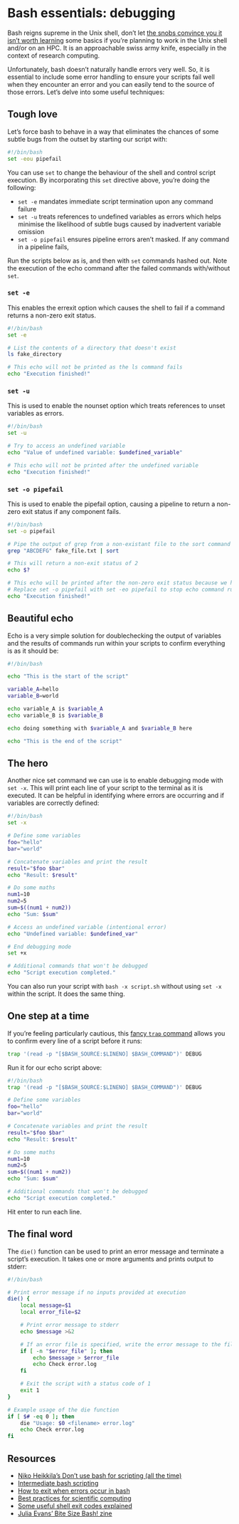 # Bash essentials: debugging 

Bash reigns supreme in the Unix shell, don't let [the snobs convince you it isn't worth learning](https://dev.to/jmfayard/bash-is-a-terrible-programming-language-but-whats-the-alternative--oc2) some basics if you're planning to work in the Unix shell and/or on an HPC. It is an approachable swiss army knife, especially in the context of research computing. 

Unfortunately, bash doesn't naturally handle errors very well. So, it is essential to include some error handling to ensure your scripts fail well when they encounter an error and you can easily tend to the source of those errors. Let's delve into some useful techniques: 

## Tough love

Let's force bash to behave in a way that eliminates the chances of some subtle bugs from the outset by starting our script with: 

```bash
#!/bin/bash
set -eou pipefail
```

You can use `set` to change the behaviour of the shell and control script execution. By incorporating this `set` directive above, you're doing the following: 

* `set -e` mandates immediate script termination upon any command failure 
* `set -u` treats references to undefined variables as errors which helps minimise the likelihood of subtle bugs caused by inadvertent variable omission 
* `set -o pipefail` ensures pipeline errors aren't masked. If any command in a pipeline fails, 

Run the scripts below as is, and then with `set` commands hashed out. Note the execution of the echo command after the failed commands with/without `set`. 

### `set -e` 

This enables the errexit option which causes the shell to fail if a command returns a non-zero exit status. 

```bash
#!/bin/bash
set -e

# List the contents of a directory that doesn't exist
ls fake_directory

# This echo will not be printed as the ls command fails
echo "Execution finished!"
```

### `set -u`

This is used to enable the nounset option which treats references to unset variables as errors. 

```bash
#!/bin/bash
set -u

# Try to access an undefined variable
echo "Value of undefined variable: $undefined_variable"

# This echo will not be printed after the undefined variable
echo "Execution finished!"
```

### `set -o pipefail` 

This is used to enable the pipefail option, causing a pipeline to return a non-zero exit status if any component fails. 

```bash
#!/bin/bash
set -o pipefail

# Pipe the output of grep from a non-existant file to the sort command
grep "ABCDEFG" fake_file.txt | sort

# This will return a non-exit status of 2 
echo $?

# This echo will be printed after the non-zero exit status because we haven't run the errexit option
# Replace set -o pipefail with set -eo pipefail to stop echo command running
echo "Execution finished!"
```

## Beautiful echo 

Echo is a very simple solution for doublechecking the output of variables and the results of commands run within your scripts to confirm everything is as it should be: 

```bash
#!/bin/bash

echo "This is the start of the script" 

variable_A=hello
variable_B=world

echo variable_A is $variable_A
echo variable_B is $variable_B

echo doing something with $variable_A and $variable_B here

echo "This is the end of the script"
```

## The hero

Another nice set command we can use is to enable debugging mode with `set -x`. This will print each line of your script to the terminal as it is executed. It can be helpful in identifying where errors are occurring and if variables are correctly defined: 

```bash
#!/bin/bash
set -x

# Define some variables
foo="hello"
bar="world"

# Concatenate variables and print the result
result="$foo $bar"
echo "Result: $result"

# Do some maths
num1=10
num2=5
sum=$((num1 + num2))
echo "Sum: $sum"

# Access an undefined variable (intentional error)
echo "Undefined variable: $undefined_var"

# End debugging mode
set +x

# Additional commands that won't be debugged
echo "Script execution completed."
```

You can also run your script with `bash -x script.sh` without using `set -x` within the script. It does the same thing. 

## One step at a time 

If you're feeling particularly cautious, this [fancy `trap` command](https://wizardzines.com/comics/bash-debugging/) allows you to confirm every line of a script before it runs:  

```bash
trap '(read -p "[$BASH_SOURCE:$LINENO] $BASH_COMMAND")' DEBUG
```

Run it for our echo script above: 

```bash
#!/bin/bash
trap '(read -p "[$BASH_SOURCE:$LINENO] $BASH_COMMAND")' DEBUG

# Define some variables
foo="hello"
bar="world"

# Concatenate variables and print the result
result="$foo $bar"
echo "Result: $result"

# Do some maths
num1=10
num2=5
sum=$((num1 + num2))
echo "Sum: $sum"

# Additional commands that won't be debugged
echo "Script execution completed."
```

Hit enter to run each line. 

## The final word 

The `die()` function can be used to print an error message and terminate a script's execution. It takes one or more arguments and prints output to stderr:

```bash
#!/bin/bash

# Print error message if no inputs provided at execution
die() {
    local message=$1
    local error_file=$2

    # Print error message to stderr
    echo $message >&2

    # If an error file is specified, write the error message to the file
    if [ -n "$error_file" ]; then
        echo $message > $error_file
        echo Check error.log
    fi

    # Exit the script with a status code of 1
    exit 1
}

# Example usage of the die function
if [ $# -eq 0 ]; then
    die "Usage: $0 <filename> error.log"
    echo Check error.log
fi
```

## Resources 

* [Niko Heikkila's Don't use bash for scripting (all the time)](https://nikoheikkila.fi/blog/don-t-use-bash-for-scripting-all-the-time/)
* [Intermediate bash scripting](https://www.linode.com/docs/guides/an-intermediate-guide-to-bash-scripting/)
* [How to exit when errors occur in bash](https://www.geeksforgeeks.org/how-to-exit-when-errors-occur-in-bash-scripts/)
* [Best practices for scientific computing](https://journals.plos.org/plosbiology/article?id=10.1371/journal.pbio.1001745)
* [Some useful shell exit codes explained](https://github.com/SixArm/unix-shell-script-kit/blob/main/unix-shell-script-kit)
* [Julia Evans' Bite Size Bash! zine](https://wizardzines.com/zines/bite-size-bash/)